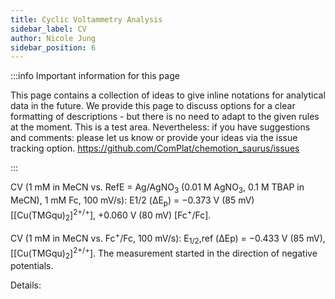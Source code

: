 ```yaml
---
title: Cyclic Voltammetry Analysis
sidebar_label: CV
author: Nicole Jung
sidebar_position: 6
---
```


:::info Important information for this page

This page contains a collection of ideas to give inline notations for analytical data in the future. We provide this page to discuss options for a clear formatting of descriptions - but there is no need to adapt to the given rules at the moment. This is a test area. Nevertheless: if you have suggestions and comments: please let us know or provide your ideas via the issue tracking option.
https://github.com/ComPlat/chemotion_saurus/issues

:::

CV (1 mM in MeCN vs. RefE = Ag/AgNO<sub>3</sub> (0.01 M AgNO<sub>3</sub>, 0.1 M TBAP in MeCN), 1 mM Fc, 100 mV/s): E1/2 (ΔE<sub>p</sub>) = −0.373 V (85 mV) [[Cu(TMGqu)<sub>2</sub>]<sup>2+/+</sup>], +0.060 V (80 mV) [Fc<sup>+</sup>/Fc].

CV (1 mM in MeCN vs. Fc<sup>+</sup>/Fc, 100 mV/s): E<sub>1/2</sub>,ref (ΔEp) = −0.433 V (85 mV), [[Cu(TMGqu)<sub>2</sub>]<sup>2+/+</sup>]. The measurement started in the direction of negative potentials.

Details:
